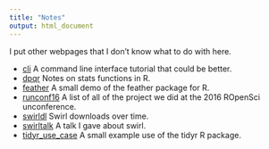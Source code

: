 ```yaml
---
title: "Notes"
output: html_document
---
```


I put other webpages that I don't know what to do with here.

- [cli](cli/cli.html) A command line interface tutorial that could be better.
- [dpqr](dpqr/) Notes on stats functions in R.
- [feather](feather/) A small demo of the feather package for R.
- [runconf16](runconf16/) A list of all of the project we did at the 
2016 ROpenSci unconference.
- [swirldl](swirldl/) Swirl downloads over time.
- [swirltalk](swirltalk/) A talk I gave about swirl.
- [tidyr_use_case](tidyr_use_case/) A small example use of the tidyr R package.